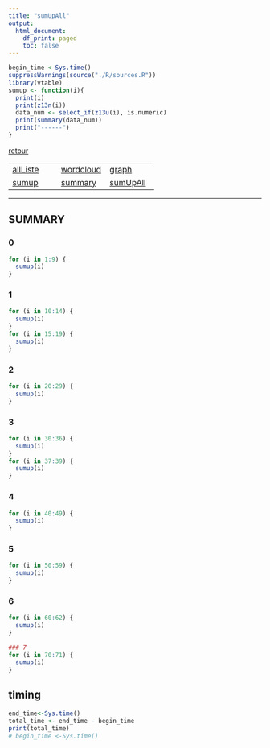 ```yaml
---
title: "sumUpAll"
output:
  html_document:
    df_print: paged
    toc: false
---
```


```r
begin_time <-Sys.time()
suppressWarnings(source("./R/sources.R"))
library(vtable)
sumup <- function(i){
  print(i)
  print(z13n(i))
  data_num <- select_if(z13u(i), is.numeric) 
  print(summary(data_num))
  print("------")
}
```


[retour](./../index.html)  

<!-- -->
||||  
|---|---|---|  
|[allListe](./allListe.html)|[wordcloud](./wordcloud.html)|[graph](./mygraph.html)|  
|[sumup](./sumup.html)|[summary](./summary.html)|[sumUpAll](./sumUpAll.html)|

---

## SUMMARY

### 0
```r
for (i in 1:9) {
  sumup(i)
}
```

<div style="page-break-after: always; visibility: hidden"> 
\pagebreak 
</div>

### 1
```r
for (i in 10:14) {
  sumup(i)
}
for (i in 15:19) {
  sumup(i)
}
```

<div style="page-break-after: always; visibility: hidden"> 
\pagebreak 
</div>

### 2
```r
for (i in 20:29) {
  sumup(i)
}
```

<div style="page-break-after: always; visibility: hidden"> 
\pagebreak 
</div>

### 3
```r
for (i in 30:36) {
  sumup(i)
}
for (i in 37:39) {
  sumup(i)
}
```

<div style="page-break-after: always; visibility: hidden"> 
\pagebreak 
</div>

### 4
```r
for (i in 40:49) {
  sumup(i)
}
```

<div style="page-break-after: always; visibility: hidden"> 
\pagebreak 
</div>

### 5
```r
for (i in 50:59) {
  sumup(i)
}
```

<div style="page-break-after: always; visibility: hidden"> 
\pagebreak 
</div>

### 6
```r
for (i in 60:62) {
  sumup(i)
}
```

<div style="page-break-after: always; visibility: hidden"> 
\pagebreak 
</div>


```r
### 7
for (i in 70:71) {
  sumup(i)
}
```

## timing 
```r
end_time<-Sys.time()
total_time <- end_time - begin_time
print(total_time)
# begin_time <-Sys.time()
```
